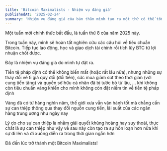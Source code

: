 ```yaml
---
title: 'Bitcoin Maximalists - Nhiệm vụ đáng giá'
publishedAt: '2025-02-24'
summary: 'Nhiệm vụ đáng giá của bản thân mình tạo ra một thứ có thể tồn tại lâu dài - Bitcoin'
---
```


Một tuần mới chính thức bắt đầu, là tuần thứ 8 của năm 2025 này. 

Trong tuần này, mình sẽ hoàn tất nghiên cứu các câu hỏi về tiêu chuẩn Bitcoin. Tiếp tục lao động, học và giao dịch
tài chính rồi tích lũy BTC từ lợi nhuận chốt được.

Đây là nhiệm vụ đáng giá do mình tự đặt ra. 

Tiền tệ pháp định có thể không biến mất (hoặc rất lâu nữa), nhưng những sự thay đổi về tỉ giá quy đổi (đổi tiền),
sức mua giảm sút theo thời gian (với cung tiền tăng) và quyền sở hữu cá nhân đã bị tước bỏ từ lâu, ... khi không
còn tiêu chuẩn vàng khiến cho mình không còn đặt niềm tin về tiền tệ pháp định 

Vàng đã có từ hàng nghìn năm, thế giới xưa vẫn vận hành tốt mà chẳng cần sự can thiệp thông qua thay đổi nguồn cung tiền, 
lãi suất của các ngân hàng trung ương như ngày nay

Lý do cho sự can thiệp là nhằm giải quyết khủng hoảng hay suy thoái, thực chất là sự can thiệp như vậy về sau này 
còn tạo ra sự hỗn loạn hơn nữa khi sự đi lên và đi xuống diễn ra trong thời gian ngắn hơn

Đã đến lúc trở thành một Bitcoin Maximalists!





